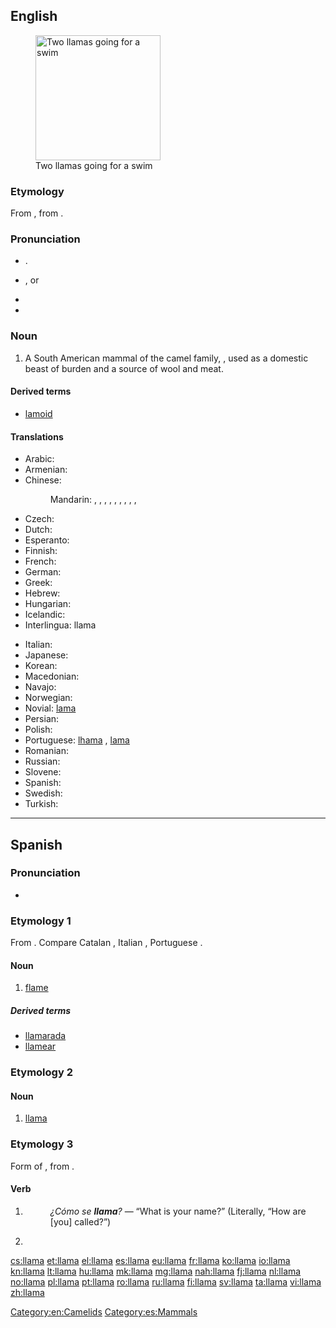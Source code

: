==English==
{{wikipedia}}
[[Image:Two llamas going for a swim.jpg|thumb|200px|Two llamas going for a swim]]

===Etymology===
From {{etyl|es}} {{term|llama|lang=es}}, from {{etyl|qu}}.

===Pronunciation===
* {{a|UK}} {{IPA|/ˈlɑː.mə/}}. {{X-SAMPA|/"lA:.m@/}}
* {{a|US}} {{IPA|/ˈlɑmə/}} {{X-SAMPA|/"lAm@/}}, or {{qualifier|rare, foreign}} {{IPA|/ˈjɑmə/}} {{X-SAMPA|/"jAm@/}}
* {{rhymes|ɑːmə}}
* {{homophones|lama}}

===Noun===
{{en-noun}}

# {{zoology}} A South American mammal of the camel family, {{taxlink|Lama glama|species}}, used as a domestic beast of burden and a source of wool and meat.

====Derived terms====
* [[lamoid]]

====Translations====
{{trans-top|South Americal mammal of the camel family, ''Llama glama''}}
* Arabic: {{t-|ar|لاما|f|tr=lāma}}
* Armenian: {{t-|hy|լամա|tr=lama}}
* Chinese: 
*: Mandarin: {{t|cmn|大羊駝|sc=Hani}}, {{t|cmn|大羊驼|tr=dàyángtuo|sc=Hani}}, {{t|cmn|駱馬|sc=Hani}}, {{t|cmn|骆马|tr=luòmǎ|sc=Hani}}, {{t|cmn|駝羊|sc=Hani}}, {{t|cmn|驼羊|tr=tuóyáng|sc=Hani}}, {{t|cmn|無峰駱駝|sc=Hani}}, {{t|cmn|无峰骆驼|tr=wúfēngluòtuo|sc=Hani}}, {{t|cmn|家羊駝|sc=Hani}}, {{t|cmn|家羊驼|tr=jiāyángtuo|sc=Hani}}
* Czech: {{t+|cs|lama|f}}
* Dutch: {{t+|nl|lama|m}}
* Esperanto: {{t-|eo|lamo}}
* Finnish: {{t+|fi|laama}}
* French: {{t+|fr|lama|m}}
* German: {{t+|de|Lama|n}}
* Greek: {{t+|el|λάμα|f|tr=láma|sc=Grek}}
* Hebrew: {{t+|he|למה|f|tr=lama|alt=לָמָּה|sc=Hebr}}
* Hungarian: {{t+|hu|láma}}
* Icelandic: {{t-|is|lamadýr|n}}
* Interlingua: llama
{{trans-mid}}
* Italian: {{t+|it|lama|m}}
* Japanese: {{t-|ja|ラマ|tr=rama|sc=Jpan}}
* Korean: {{t+|ko|라마|tr=rama|sc=Kore}}
* Macedonian: {{t-|mk|лама|f|tr=láma}}
* Navajo: {{tø|nv|Shádiʼááhdę́ę́ʼ tłʼízí}}
* Norwegian: {{t+|no|llama}}
* Novial: [[lama]]
* Persian: {{t-|fa|شتر بیکوهان|tr=šotor-e bikohan}}
* Polish: {{t+|pl|lama|f}}
* Portuguese: {{qualifier|Brazil}} [[lhama]] {{f}}, {{qualifier|Portugal}} [[lama]] {{m}}
* Romanian: {{t+|ro|llama|f}}
* Russian: {{t+|ru|лама|f|tr=láma}}
* Slovene: {{t+|sl|lama|f}}
* Spanish: {{t+|es|llama|f}}
* Swedish: {{t+|sv|lama|c}}
* Turkish: {{t+|tr|lama}}
{{trans-bottom}}

[[Category:en:Camelids]]

----

==Spanish==

===Pronunciation===
* {{IPA|/ˈʎama/|lang=es}}

===Etymology 1===
From {{etyl|la|es}} {{term|flamma}}. Compare Catalan {{term|flama|lang=ca}}, Italian {{term|fiamma|lang=it}}, Portuguese {{term|chama|lang=pt}}.

====Noun====
{{es-noun|f}}

# [[flame]]

=====Derived terms=====
* [[llamarada]]
* [[llamear]]

===Etymology 2===
{{etyl|qu|es}}

{{etystub|lang=es}}

====Noun====
{{es-noun|f}}

# [[#English|llama]] {{gloss|mammal}}

===Etymology 3===
Form of {{term|llamar|lang=es}}, from {{etyl|la|es}} {{term|clamo|clamāre|cry out|lang=la}}.

====Verb====
{{es-verb-form|llamar}}

# {{es-verb form of|person=third-person|number=singular|tense=present|mood=indicative|ending=ar|llamar}}
#: ''¿Cómo se '''llama'''?'' — “What is your name?” (Literally, “How are [you] called?”)
# {{es-verb form of|formal=no|person=second-person|number=singular|sense=affirmative|mood=imperative|ending=ar|llamar}}

[[Category:es:Mammals]]

[[cs:llama]]
[[et:llama]]
[[el:llama]]
[[es:llama]]
[[eu:llama]]
[[fr:llama]]
[[ko:llama]]
[[io:llama]]
[[kn:llama]]
[[lt:llama]]
[[hu:llama]]
[[mk:llama]]
[[mg:llama]]
[[nah:llama]]
[[fj:llama]]
[[nl:llama]]
[[no:llama]]
[[pl:llama]]
[[pt:llama]]
[[ro:llama]]
[[ru:llama]]
[[fi:llama]]
[[sv:llama]]
[[ta:llama]]
[[vi:llama]]
[[zh:llama]]